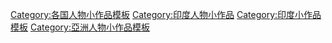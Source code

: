 [[Category:各国人物小作品模板|Category:各国人物小作品模板]]
[[Category:印度人物小作品|Category:印度人物小作品]]
[[Category:印度小作品模板|Category:印度小作品模板]]
[[Category:亞洲人物小作品模板|Category:亞洲人物小作品模板]]